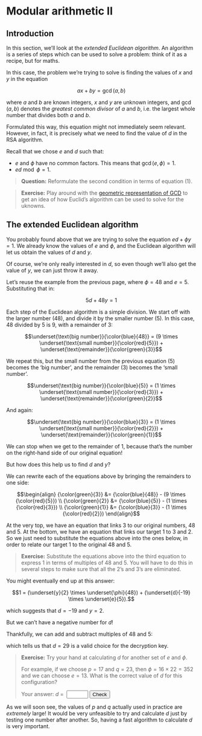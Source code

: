 # Modular arithmetic II

## Introduction

In this section, we'll look at the *extended Euclidean algorithm*.
An algorithm is a series of steps which can be used to solve a problem: think of it as a recipe, but for maths.

In this case, the problem we're trying to solve is finding the values of $x$ and $y$ in the equation

$$ax + by = \gcd(a, b) \tag{1}$$

where $a$ and $b$ are known integers, $x$ and $y$ are unknown integers, and $\gcd(a, b)$ denotes the *greatest common divisor* of $a$ and $b$, i.e. the largest whole number that divides both $a$ and $b$.

Formulated this way, this equation might not immediately seem relevant.
However, in fact, it is precisely what we need to find the value of $d$ in the RSA algorithm.

Recall that we chose $e$ and $d$ such that:

- $e$ and $\phi$ have no common factors. This means that $\gcd(e, \phi) = 1$.
- $ed \bmod \phi = 1$.

> **Question:** Reformulate the second condition in terms of equation (1).

> **Exercise:** Play around with the [geometric representation of GCD](https://www.geogebra.org/m/ztbesvsd) to get an idea of how Euclid's algorithm can be used to solve for the uknowns.



## The extended Euclidean algorithm

You probably found above that we are trying to solve the equation $ed + \phi y = 1$.
We already know the values of $e$ and $\phi$, and the Euclidean algorithm will let us obtain the values of $d$ and $y$.

Of course, we're only really interested in $d$, so even though we'll also get the value of $y$, we can just throw it away.

Let's reuse the example from the previous page, where $\phi = 48$ and $e = 5$.
Substituting that in:

$$5d + 48y = 1$$

Each step of the Euclidean algorithm is a simple division.
We start off with the larger number (48), and divide it by the smaller number (5).
In this case, $48$ divided by $5$ is $9$, with a remainder of $3$:

$$\underset{\text{big number}}{\color{blue}{48}} = (9 \times \underset{\text{small number}}{\color{red}{5}}) + \underset{\text{remainder}}{\color{green}{3}}$$

We repeat this, but the small number from the previous equation ($5$) becomes the 'big number', and the remainder ($3$) becomes the 'small number'.

$$\underset{\text{big number}}{\color{blue}{5}} = (1 \times \underset{\text{small number}}{\color{red}{3}}) + \underset{\text{remainder}}{\color{green}{2}}$$

And again:

$$\underset{\text{big number}}{\color{blue}{3}} = (1 \times \underset{\text{small number}}{\color{red}{2}}) + \underset{\text{remainder}}{\color{green}{1}}$$

We can stop when we get to the remainder of $1$, because that's the number on the right-hand side of our original equation!

But how does this help us to find $d$ and $y$?

We can rewrite each of the equations above by bringing the remainders to one side:

$$\begin{align}
{\color{green}{3}} &= {\color{blue}{48}} - (9 \times {\color{red}{5}}) \\
{\color{green}{2}} &= {\color{blue}{5}} - (1 \times {\color{red}{3}}) \\
{\color{green}{1}} &= {\color{blue}{3}} - (1 \times {\color{red}{2}})
\end{align}$$

At the very top, we have an equation that links 3 to our original numbers, 48 and 5.
At the bottom, we have an equation that links our target 1 to 3 and 2.
So we just need to substitute the equations above into the ones below, in order to relate our target 1 to the original 48 and 5.

> **Exercise:** Substitute the equations above into the third equation to express 1 in terms of multiples of 48 and 5. You will have to do this in several steps to make sure that all the 2's and 3's are eliminated.

You might eventually end up at this answer:

$$1 = (\underset{y}{2} \times \underset{\phi}{48}) + (\underset{d}{-19} \times \underset{e}{5}).$$

which suggests that $d = -19$ and $y = 2$.

But we can't have a negative number for $d$!

Thankfully, we can add and subtract multiples of $48$ and $5$:

\begin{align}
1 &= (2 \times 48) - (19 \times 5) \\
  &= (2 \times 48) - (5 \times 48) + (48 \times 5) - (19 \times 5) \\
  &= (\underset{y}{-3} \times \underset{\phi}{48}) + (\underset{d}{29} \times \underset{e}{5}).
\end{align}

which tells us that $d = 29$ is a valid choice for the decryption key.

> **Exercise:** Try your hand at calculating $d$ for another set of $e$ and $\phi$.
>
> For example, if we choose $p = 17$ and $q = 23$, then $\phi = 16 \times 22 = 352$ and we can choose $e = 13$. What is the correct value of $d$ for this configuration? <!-- ans = 325 -->
> 
> <div>
> Your answer: *d* = &nbsp;<input type="text" size=4 id="d-answer" /> <input type="button" value="Check" id="check-d" />&nbsp;&nbsp;&nbsp;&nbsp;<span id="d-result"></span>
> </div>

<script type="module">
const wrongColor = "#fad9d7";  // light red
const rightColor = "#d7fae9";  // light green
function verifyDcontents() {
    let d = document.getElementById("d-answer").value;
    console.log(d);
    d = d.replace(/\D/g, "");
    console.log(d);
    document.getElementById("d-answer").value = d;
}
function checkD(){
    const d = parseInt(document.getElementById("d-answer").value);
    console.log(d)
    if (d === 325) {
        document.getElementById("d-result").innerHTML = "Correct!";
        document.getElementById("d-result").style.color = "green";
        document.getElementById("d-answer").style.backgroundColor = rightColor;
    } else {
        document.getElementById("d-result").innerHTML = "Incorrect. Try again.";
        document.getElementById("d-result").style.color = "red";
        document.getElementById("d-answer").style.backgroundColor = wrongColor;
    }
}
document.getElementById("check-d").addEventListener("click", checkD);
document.getElementById("d-answer").addEventListener("input", function(){
    verifyDcontents();
    document.getElementById("d-answer").style.backgroundColor = "white";
    document.getElementById("d-result").innerHTML = "";
});
</script>

As we will soon see, the values of $p$ and $q$ actually used in practice are *extremely* large!
It would be very unfeasible to try and calculate $d$ just by testing one number after another.
So, having a fast algorithm to calculate $d$ is very important.
